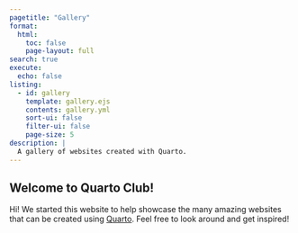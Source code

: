```yaml
---
pagetitle: "Gallery"
format:
  html:
    toc: false
    page-layout: full
search: true
execute:
  echo: false
listing:
  - id: gallery
    template: gallery.ejs
    contents: gallery.yml
    sort-ui: false
    filter-ui: false
    page-size: 5
description: |
  A gallery of websites created with Quarto.
---
```


## Welcome to Quarto Club!

Hi! We started this website to help showcase the many amazing websites that can be created using [Quarto](https://www.quarto.org). Feel free to look around and get inspired!

::: {#gallery}
:::